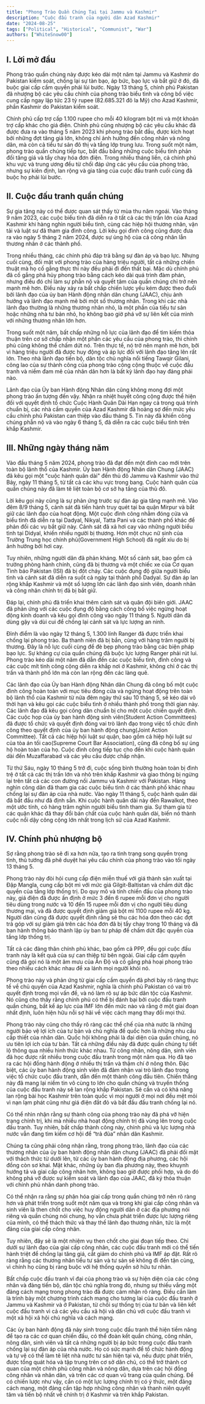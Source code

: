 ```yaml
---
title: "Phong Trào Quần Chúng Tại tại Jammu và Kashmir"
description: "Cuộc đấu tranh của người dân Azad Kashmir"
date: "2024-08-25"
tags: ["Political", "Historical", "Communist", "War"]
authors: ["WhiteSnow00"]
---
```


## I. Lời mở đầu

Phong trào quần chúng này được kéo dài một năm tại Jammu và Kashmir do Pakistan kiểm soát, chống lại sự tàn bạo, áp bức, bạo lực và bắt giữ ở đó, đã buộc giai cấp cầm quyền phải lùi bước. Ngày 13 tháng 5, chính phủ Pakistan đã nhượng bộ các yêu cầu chính của phong trào biểu tình và công bố việc cung cấp ngay lập tức 23 tỷ rupee (82.685.321 đô la Mỹ) cho Azad Kashmir, phần Kashmir do Pakistan kiểm soát.

Chính phủ cấp trợ cấp 1.100 rupee cho mỗi 40 kilogram bột mì và một khoản trợ cấp khác cho giá điện. Chính phủ cũng nhượng bộ các yêu cầu khác đã được đưa ra vào tháng 5 năm 2023 khi phong trào bắt đầu, được kích hoạt bởi những đợt tăng giá lớn, không chỉ ảnh hưởng đến công nhân và nông dân, mà còn cả tiểu tư sản đô thị và tầng lớp trung lưu. Trong suốt một năm, phong trào quần chúng tiếp tục, bắt đầu bằng những cuộc biểu tình phản đối tăng giá và tẩy chay hóa đơn điện. Trong nhiều tháng liền, cả chính phủ khu vực và trung ương đều từ chối đáp ứng các yêu cầu của phong trào, nhưng sự kiên định, lan rộng và gia tăng của cuộc đấu tranh cuối cùng đã buộc họ phải lùi bước.

## II. Cuộc đấu tranh quần chúng

Sự gia tăng này có thể được quan sát thấy từ mùa thu năm ngoái. Vào tháng 9 năm 2023, các cuộc biểu tình đã diễn ra ở tất cả các thị trấn lớn của Azad Kashmir khi hàng nghìn người biểu tình, cùng các hiệp hội thương nhân, vận tải và luật sư đã tham gia đình công. Lời kêu gọi đình công cũng được đưa ra vào ngày 5 tháng 2 năm 2024, được sự ủng hộ của cả công nhân lẫn thương nhân ở các thành phố.

Trong nhiều tháng, các chính phủ đáp trả bằng sự đàn áp và bạo lực. Nhưng cuối cùng, đối mặt với phong trào của hàng triệu người, tất cả những chiến thuật mà họ cố gắng thực thi này đều phải đi đến thất bại. Mặc dù chính phủ đã cố gắng phá hủy phong trào bằng cách kéo dài quá trình đàm phán, nhưng điều đó chỉ làm sự phẫn nộ và quyết tâm của quần chúng chỉ trở nên mạnh mẽ hơn. Điều này xảy ra bất chấp chiến lược yếu kém được theo đuổi bởi lãnh đạo của ủy ban Hành động nhân dân chung (JAAC), chịu ảnh hưởng và lãnh đạo mạnh mẽ bởi một số thương nhân. Trong khi các nhà lãnh đạo thường là những thương nhân nhỏ, là một phần của tiểu tư sản hoặc những nhà tư bản nhỏ, họ không bao giờ phá vỡ sự liên kết của mình với những thương nhân lớn hơn.

Trong suốt một năm, bất chấp những nỗ lực của lãnh đạo để tìm kiếm thỏa thuận trên cơ sở chấp nhận một phần các yêu cầu của phong trào, thì chính phủ cũng không thể chấm dứt nó. Trên thực tế, nó trở nên mạnh mẽ hơn, bởi vì hàng triệu người đã được huy động và áp lực đối với lãnh đạo tăng lên rất lớn. Theo nhà lãnh đạo tiến bộ, dân tộc chủ nghĩa nổi tiếng Tawqir Gilani, công lao của sự thành công của phong trào công cộng thuộc về cuộc đấu tranh và niềm đam mê của nhân dân hơn là bất kỳ lãnh đạo hay đảng phái nào.

Lãnh đạo của Ủy ban Hành động Nhân dân cũng không mong đợi một phong trào ấn tượng đến vậy. Nhận ra nhiệt huyết công cộng được thể hiện đối với quyết định tổ chức Cuộc Hành Quân Dài Hạn ngay cả trong quá trình chuẩn bị, các nhà cầm quyền của Azad Kashmir đã hoảng sợ đến mức yêu cầu chính phủ Pakistan can thiệp vào đầu tháng 5. Tin này đã khiến công chúng phẫn nộ và vào ngày 6 tháng 5, đã diễn ra các cuộc biểu tình trên khắp Kashmir.

## III. Những ngày tháng năm

Vào đầu tháng 5 năm 2024, phong trào đã đạt đến một đỉnh cao mới trên toàn bộ lãnh thổ của Kashmir. Ủy ban Hành động Nhân dân Chung (JAAC) đã kêu gọi một "cuộc hành quân dài" đến thủ đô Jammu và Kashmir vào thứ Bảy, ngày 11 tháng 5, từ tất cả các khu vực trong bang. Cuộc hành quân của quần chúng này đã làm tê liệt toàn bộ cơ sở hạ tầng của thủ đô.

Lời kêu gọi này cũng là sự phản ứng trước sự đàn áp gia tăng mạnh mẽ. Vào đêm 8/9 tháng 5, cảnh sát đã tiến hành truy quét tại ba quận Mirpur và bắt giữ các lãnh đạo của hoạt động. Một cuộc đình công nhằm đóng cửa và biểu tình đã diễn ra tại Dadyal, Nikyal, Tatta Pani và các thành phố khác để phản đối các vụ bắt giữ này. Cảnh sát đã xả hơi cay vào những người biểu tình tại Didyal, khiến nhiều người bị thương. Hơn một chục nữ sinh của Trường Trung học chính phủ(Government High School) đã ngất xỉu do bị ảnh hưởng bởi hơi cay.

Tuy nhiên, những người dân đã phản kháng. Một số cảnh sát, bao gồm cả trưởng phòng hành chính, cũng đã bị thương và một chiếc xe của Cơ quan Tình báo Pakistan (ISI) đã bị đốt cháy. Các cuộc đụng độ giữa người biểu tình và cảnh sát đã diễn ra suốt cả ngày tại thành phố Dadyal. Sự đàn áp lan rộng khắp Kashmir và một số lượng lớn các lãnh đạo sinh viên, doanh nhân và công nhân chính trị đã bị bắt giữ.

Đáp lại, chính phủ đã triển khai thêm cảnh sát và quân đội biên giới. JAAC đã phản ứng với các cuộc đụng độ bằng cách công bố việc ngừng hoạt động kinh doanh và kêu gọi đình công vào ngày 11 tháng 5. Người dân đã dùng gậy và dùi cui để chống lại cảnh sát và lực lượng an ninh.

Đỉnh điểm là vào ngày 12 tháng 5, 1.300 lính Ranger đã được triển khai chống lại phong trào. Ba thanh niên đã bị bắn, cùng với hàng trăm người bị thương. Đây là nỗ lực cuối cùng để đè bẹp phong trào bằng các biện pháp bạo lực. Sự kháng cự của quần chúng đã buộc lực lượng Ranger phải rút lui. Phong trào kéo dài một năm đã dẫn đến các cuộc biểu tình, đình công và các cuộc mít tinh công cộng diễn ra khắp nơi ở Kashmir, không chỉ ở các thị trấn và thành phố lớn mà còn lan rộng đến các làng quê.

Các lãnh đạo của Ủy ban Hành động Nhân dân Chung đã công bố một cuộc đình công hoàn toàn với mục tiêu đóng cửa và ngừng hoạt động trên toàn bộ lãnh thổ của Kashmir từ nửa đêm ngày thứ sáu 10 tháng 5, sẽ kéo dài vô thời hạn và kêu gọi các cuộc biểu tình ở nhiều thành phố trong thời gian này. Các lãnh đạo đã kêu gọi công dân chuẩn bị cho một cuộc chiến quyết định. Các cuộc họp của ủy ban hành động sinh viên(Student Action Committees) đã được tổ chức và quyết định đóng vai trò lãnh đạo trong việc tổ chức đình công theo quyết định của ủy ban hành động chung(Joint Action Committee). Tất cả các hiệp hội luật sư quận, bao gồm cả hiệp hội luật sư của tòa án tối cao(Supreme Court Bar Association), cũng đã công bố sự ủng hộ hoàn toàn của họ. Cuộc đình công tiếp tục cho đến khi cuộc hành quân dài đến Muzaffarabad và các yêu cầu được chấp nhận.

Từ thứ Sáu, ngày 10 tháng 5 trở đi, cuộc sống bình thường hoàn toàn bị đình trệ ở tất cả các thị trấn lớn và nhỏ trên khắp Kashmir và giao thông bị ngừng lại trên tất cả các con đường nối Jammu và Kashmir với Pakistan. Hàng nghìn công dân đã tham gia các cuộc biểu tình ở các thành phố khác nhau chống lại sự đàn áp của nhà nước. Vào ngày 11 tháng 5, cuộc hành quân dài đã bắt đầu như đã định sẵn. Khi cuộc hành quân dài này đến Rawalkot, theo một ước tính, có hàng trăm nghìn người biểu tình tham gia. Sự tham gia từ các quận khác đã thay đổi bản chất của cuộc hành quân dài, biến nó thành cuộc nổi dậy công cộng lớn nhất trong lịch sử của Azad Kashmir.

## IV. Chính phủ nhượng bộ

Sợ rằng phong trào sẽ đi xa hơn nữa, tạo ra tình trạng song quyền trong tỉnh, thủ tướng đã phê duyệt hai yêu cầu chính của phong trào vào tối ngày 13 tháng 5.

Phong trào này đòi hỏi cung cấp điện miễn thuế với giá thành sản xuất tại Đập Mangla, cung cấp bột mì với mức giá Gilgit-Baltistan và chấm dứt đặc quyền của tầng lớp thống trị. Do quy mô và tính chiến đấu của phong trào này, giá điện đã được ấn định ở mức 3 đến 6 rupee mỗi đơn vị cho người tiêu dùng trong nước và 10 đến 15 rupee mỗi đơn vị cho người tiêu dùng thương mại, và đã được quyết định giảm giá bột mì 1100 rupee mỗi 40 kg. Người dân cũng đã được quyết định rằng sẽ thu các hóa đơn theo các đợt trả góp với sự giảm giá trên các hóa đơn đã bị tẩy chay trong 10 tháng và đã ban hành thông báo thành lập ủy ban tư pháp để chấm dứt đặc quyền của tầng lớp thống trị.

Tất cả các đảng thân chính phủ khác, bao gồm cả PPP, đều gọi cuộc đấu tranh này là kết quả của sự can thiệp từ bên ngoài. Giai cấp cầm quyền cũng đã gọi nó là một âm mưu của Ấn Độ và cố gắng phá hoại phong trào theo nhiều cách khác nhau để xa lánh mọi người khỏi nó.

Phong trào này và phản ứng từ giai cấp cầm quyền đã phơi bày rõ ràng thực tế về chủ quyền của Azad Kashmir, nghĩa là chính phủ Pakistan có vai trò quyết định trong mọi vấn đề, và nó làm rõ sự áp bức dân tộc của Kashmir. Nó cũng cho thấy rằng chính phủ có thể bị đánh bại bởi cuộc đấu tranh quần chúng, bất kể áp lực của IMF lớn đến mức nào và rằng ở một giai đoạn nhất định, luôn hiện hữu nỗi sợ hãi về việc cách mạng thay đổi mọi thứ.

Phong trào này cũng cho thấy rõ ràng các thể chế của nhà nước là những người bảo vệ lợi ích của tư bản và chủ nghĩa đế quốc hơn là những nhu cầu cấp thiết của nhân dân. Quốc hội không phải là đại diện của quần chúng, nó ưu tiên lợi ích của tư bản. Tất cả những điều này đã được quần chúng tự tiết lộ thông qua nhiều hình thức khác nhau. Từ công nhân, nông dân, sinh viên đã học được rất nhiều trong cuộc đấu tranh trong một năm qua. Họ đã tạo ra các hội đồng hành động ở nhiều thị trấn và thậm chí ở nông thôn. Đặc biệt, các ủy ban hành động sinh viên đã đảm nhận vai trò lãnh đạo trong việc tổ chức cuộc đấu tranh, dẫn đến một thành công đầu tiên. Chiến thắng này đã mang lại niềm tin vô cùng to lớn cho quần chúng và truyền thống của cuộc đấu tranh này sẽ lan rộng khắp Pakistan. Sẽ cần và có khả năng lan rộng bài học Kashmir trên toàn quốc vì mọi người ở mọi nơi đều mệt mỏi vì nạn lạm phát cũng như giá điện đắt đỏ và bắt đầu đấu tranh chống lại nó.

Có thể nhìn nhận rằng sự thành công của phong trào này đã phá vỡ hiện trạng chính trị, khi mà nhiều nhà hoạt động chính trị đã vùng lên trong cuộc đấu tranh. Tuy nhiên, bất chấp thành công này, chính phủ và lực lượng nhà nước vẫn đang tìm kiếm cơ hội để “trả đũa” nhân dân Kashmir.

Chúng ta cũng phải công nhận rằng, trong phong trào, lãnh đạo của các thương nhân của ủy ban hành động nhân dân chung (JAAC) đã phải đối mặt với thách thức từ dưới lên, từ các ủy ban hành động địa phương, các hội đồng còn sơ khai. Mặt khác, những ủy ban địa phương này, theo khuynh hướng tả và giai cấp công nhân hơn, không bao giờ được phối hợp, và do đó không phá vỡ được sự kiểm soát và lãnh đạo của JAAC, đã ký thỏa thuận với chính phủ nhân danh phong trào.

Có thể nhận ra rằng sự phân hóa giai cấp trong quần chúng trở nên rõ ràng hơn và phát triển trong suốt một năm qua và trong khi giai cấp công nhân và sinh viên là then chốt cho việc huy động người dân ở các địa phương nói riêng và quần chúng nói chung, họ vẫn chưa phát triển được lực lượng riêng của mình, có thể thách thức và thay thế lãnh đạo thương nhân, tức là một đảng của giai cấp công nhân.

Tuy nhiên, đây sẽ là một nhiệm vụ then chốt cho giai đoạn tiếp theo. Chỉ dưới sự lãnh đạo của giai cấp công nhân, các cuộc đấu tranh mới có thể tiến hành triệt để chống lại tăng giá, cắt giảm do chính phủ và IMF áp đặt. Rất rõ ràng rằng các thương nhân tiểu tư sản và tư sản sẽ không đi đến tận cùng, vì chính họ cũng bị ràng buộc với hệ thống quyền sở hữu tư nhân.

Bất chấp cuộc đấu tranh vĩ đại của phong trào và sự hiện diện của các công nhân và đảng tiến bộ, dân tộc chủ nghĩa trong đó, nhưng sự thiếu vắng một đảng cách mạng trong phong trào đã được cảm nhận rõ ràng. Điều cần làm là trình bày một chương trình cách mạng cho tương lai của cuộc đấu tranh ở Jammu và Kashmir và ở Pakistan, từ chối sự thống trị của tư bản và liên kết cuộc đấu tranh vì cả các yêu cầu xã hội và dân chủ với cuộc đấu tranh vì một xã hội xã hội chủ nghĩa và cách mạng.

Các ủy ban hành động đã nảy sinh trong cuộc đấu tranh thể hiện tiềm năng để tạo ra các cơ quan chiến đấu, có thể đoàn kết quần chúng, công nhân, nông dân, sinh viên và tất cả những người bị áp bức trong cuộc đấu tranh chống lại sự đàn áp của nhà nước. Họ có sức mạnh để tổ chức hành động và tự vệ có thể làm tê liệt nhà nước tư sản hiện tại và, nếu được phát triển, được tổng quát hóa và tập trung trên cơ sở dân chủ, có thể trở thành cơ quan của một chính phủ công nhân và nông dân, dựa trên các hội đồng công nhân và nhân dân, và trên các cơ quan vũ trang của quần chúng. Để có chiến lược như vậy, cần có một lực lượng chính trị có ý thức, một đảng cách mạng, một đảng cần tập hợp những công nhân và thanh niên quyết tâm và tiến bộ nhất về chính trị ở Kashmir và trên khắp Pakistan.


